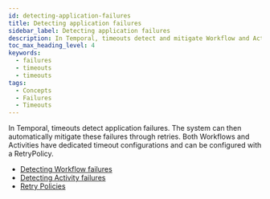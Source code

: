 ```yaml
---
id: detecting-application-failures
title: Detecting application failures
sidebar_label: Detecting application failures
description: In Temporal, timeouts detect and mitigate Workflow and Activity failures with automatic retries using configurable timeout settings and customizable RetryPolicies.
toc_max_heading_level: 4
keywords:
  - failures
  - timeouts
  - timeouts
tags:
  - Concepts
  - Failures
  - Timeouts
---
```


In Temporal, timeouts detect application failures.
The system can then automatically mitigate these failures through retries.
Both Workflows and Activities have dedicated timeout configurations and can be configured with a RetryPolicy.

- [Detecting Workflow failures](/encyclopedia/detecting-workflow-failures)
- [Detecting Activity failures](/encyclopedia/detecting-activity-failures)
- [Retry Policies](/encyclopedia/retry-policies)

